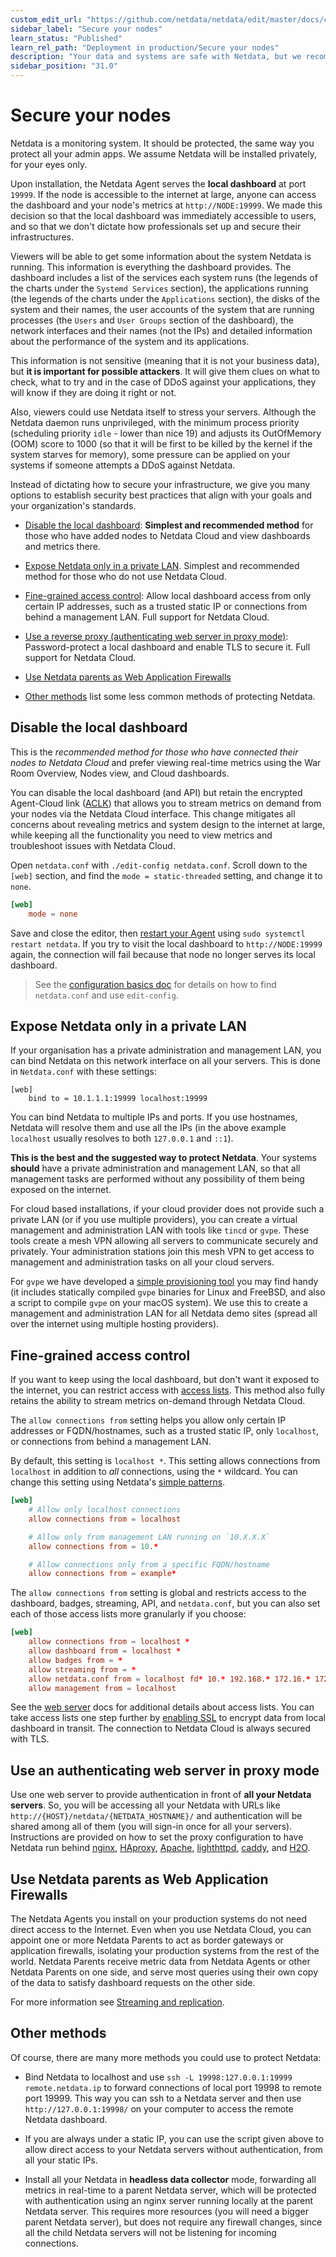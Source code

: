 ```yaml
---
custom_edit_url: "https://github.com/netdata/netdata/edit/master/docs/category-overview-pages/secure-nodes.md"
sidebar_label: "Secure your nodes"
learn_status: "Published"
learn_rel_path: "Deployment in production/Secure your nodes"
description: "Your data and systems are safe with Netdata, but we recommend a few easy ways to improve the security of your infrastructure."
sidebar_position: "31.0"
---
```

# Secure your nodes

Netdata is a monitoring system. It should be protected, the same way you protect all your admin apps. We assume Netdata 
will be installed privately, for your eyes only.

Upon installation, the Netdata Agent serves the **local dashboard** at port `19999`. If the node is accessible to the
internet at large, anyone can access the dashboard and your node's metrics at `http://NODE:19999`. We made this decision
so that the local dashboard was immediately accessible to users, and so that we don't dictate how professionals set up
and secure their infrastructures. 

Viewers will be able to get some information about the system Netdata is running. This information is everything the dashboard 
provides. The dashboard includes a list of the services each system runs (the legends of the charts under the `Systemd Services` 
section),  the applications running (the legends of the charts under the `Applications` section), the disks of the system and 
their names, the user accounts of the system that are running processes (the `Users` and `User Groups` section of the dashboard), 
the network interfaces and their names (not the IPs) and detailed information about the performance of the system and its applications.

This information is not sensitive (meaning that it is not your business data), but **it is important for possible attackers**. 
It will give them clues on what to check, what to try and in the case of DDoS against your applications, they will know if they 
are doing it right or not.

Also, viewers could use Netdata itself to stress your servers. Although the Netdata daemon runs unprivileged, with the minimum 
process priority (scheduling priority `idle` - lower than nice 19) and adjusts its OutOfMemory (OOM) score to 1000 (so that it 
will be first to be killed by the kernel if the system starves for memory), some pressure can be applied on your systems if 
someone attempts a DDoS against Netdata.

Instead of dictating how to secure your infrastructure, we give you many options to establish security best practices
that align with your goals and your organization's standards.

- [Disable the local dashboard](#disable-the-local-dashboard): **Simplest and recommended method** for those who have
  added nodes to Netdata Cloud and view dashboards and metrics there.

- [Expose Netdata only in a private LAN](#expose-netdata-only-in-a-private-lan). Simplest and recommended method for those who do not use Netdata Cloud.

- [Fine-grained access control](#fine-grained-access-control): Allow local dashboard access from
  only certain IP addresses, such as a trusted static IP or connections from behind a management LAN. Full support for Netdata Cloud.

- [Use a reverse proxy (authenticating web server in proxy mode)](#use-an-authenticating-web-server-in-proxy-mode): Password-protect 
  a local dashboard and enable TLS to secure it. Full support for Netdata Cloud.

- [Use Netdata parents as Web Application Firewalls](#use-netdata-parents-as-web-application-firewalls)

- [Other methods](#other-methods) list some less common methods of protecting Netdata.

## Disable the local dashboard

This is the _recommended method for those who have connected their nodes to Netdata Cloud_ and prefer viewing real-time
metrics using the War Room Overview, Nodes view, and Cloud dashboards.

You can disable the local dashboard (and API) but retain the encrypted Agent-Cloud link 
([ACLK](/docs/deployment-in-production/secure-your-nodes/agent-cloud-link-aclk)) that
allows you to stream metrics on demand from your nodes via the Netdata Cloud interface. This change mitigates all
concerns about revealing metrics and system design to the internet at large, while keeping all the functionality you
need to view metrics and troubleshoot issues with Netdata Cloud.

Open `netdata.conf` with `./edit-config netdata.conf`. Scroll down to the `[web]` section, and find the `mode =
static-threaded` setting, and change it to `none`.

```conf
[web]
    mode = none
```

Save and close the editor, then [restart your Agent](/docs/getting-started/manage-and-configure/start-stop-or-restart-the-netdata-agent) 
using `sudo systemctl
restart netdata`. If you try to visit the local dashboard to `http://NODE:19999` again, the connection will fail because
that node no longer serves its local dashboard.

> See the [configuration basics doc](/docs/getting-started/manage-and-configure/configuration) for details on how to find 
`netdata.conf` and use
> `edit-config`.

## Expose Netdata only in a private LAN

If your organisation has a private administration and management LAN, you can bind Netdata on this network interface on all your servers. 
This is done in `Netdata.conf` with these settings:

```
[web]
	bind to = 10.1.1.1:19999 localhost:19999
```

You can bind Netdata to multiple IPs and ports. If you use hostnames, Netdata will resolve them and use all the IPs 
(in the above example `localhost` usually resolves to both `127.0.0.1` and `::1`).

**This is the best and the suggested way to protect Netdata**. Your systems **should** have a private administration and management 
LAN, so that all management tasks are performed without any possibility of them being exposed on the internet.

For cloud based installations, if your cloud provider does not provide such a private LAN (or if you use multiple providers), 
you can create a virtual management and administration LAN with tools like `tincd` or `gvpe`. These tools create a mesh VPN 
allowing all servers to communicate securely and privately. Your administration stations join this mesh VPN to get access to 
management and administration tasks on all your cloud servers.

For `gvpe` we have developed a [simple provisioning tool](https://github.com/netdata/netdata-demo-site/tree/master/gvpe) you 
may find handy (it includes statically compiled `gvpe` binaries for Linux and FreeBSD, and also a script to compile `gvpe` 
on your macOS system). We use this to create a management and administration LAN for all Netdata demo sites (spread all over 
the internet using multiple hosting providers).

## Fine-grained access control

If you want to keep using the local dashboard, but don't want it exposed to the internet, you can restrict access with
[access lists](/docs/deployment-in-production/secure-your-nodes/web-server#access-lists). This method also fully 
retains the ability to stream metrics
on-demand through Netdata Cloud.

The `allow connections from` setting helps you allow only certain IP addresses or FQDN/hostnames, such as a trusted
static IP, only `localhost`, or connections from behind a management LAN. 

By default, this setting is `localhost *`. This setting allows connections from `localhost` in addition to _all_
connections, using the `*` wildcard. You can change this setting using Netdata's [simple
patterns](/docs/improving-netdata---developers/libnetdata/simple-patterns).

```conf
[web]
    # Allow only localhost connections
    allow connections from = localhost

    # Allow only from management LAN running on `10.X.X.X`
    allow connections from = 10.*

    # Allow connections only from a specific FQDN/hostname
    allow connections from = example*
```

The `allow connections from` setting is global and restricts access to the dashboard, badges, streaming, API, and
`netdata.conf`, but you can also set each of those access lists more granularly if you choose:

```conf
[web]
    allow connections from = localhost *
    allow dashboard from = localhost *
    allow badges from = *
    allow streaming from = *
    allow netdata.conf from = localhost fd* 10.* 192.168.* 172.16.* 172.17.* 172.18.* 172.19.* 172.20.* 172.21.* 172.22.* 172.23.* 172.24.* 172.25.* 172.26.* 172.27.* 172.28.* 172.29.* 172.30.* 172.31.*
    allow management from = localhost
```

See the [web server](/docs/deployment-in-production/secure-your-nodes/web-server#access-lists) docs for additional details
about access lists. You can take
access lists one step further by [enabling SSL](/docs/deployment-in-production/secure-your-nodes/web-server#enabling-tls-support) to encrypt data from local
dashboard in transit. The connection to Netdata Cloud is always secured with TLS.

## Use an authenticating web server in proxy mode

Use one web server to provide authentication in front of **all your Netdata servers**. So, you will be accessing all your Netdata with 
URLs like `http://{HOST}/netdata/{NETDATA_HOSTNAME}/` and authentication will be shared among all of them (you will sign-in once for all your servers). 
Instructions are provided on how to set the proxy configuration to have Netdata run behind 
[nginx](/docs/deployment-in-production/secure-your-nodes/reverse-proxies/nginx), 
[HAproxy](/docs/deployment-in-production/secure-your-nodes/reverse-proxies/haproxy), 
[Apache](/docs/deployment-in-production/secure-your-nodes/reverse-proxies/apache), 
[lighthttpd](/docs/deployment-in-production/secure-your-nodes/reverse-proxies/lighttpd-v1.4.x), 
[caddy](/docs/deployment-in-production/secure-your-nodes/reverse-proxies/caddy), and
[H2O](/docs/deployment-in-production/secure-your-nodes/reverse-proxies/h2o).

## Use Netdata parents as Web Application Firewalls

The Netdata Agents you install on your production systems do not need direct access to the Internet. Even when you use 
Netdata Cloud, you can appoint one or more Netdata Parents to act as border gateways or application firewalls, isolating 
your production systems from the rest of the world. Netdata 
Parents receive metric data from Netdata Agents or other Netdata Parents on one side, and serve most queries using their own 
copy of the data to satisfy dashboard requests on the other side.

For more information see [Streaming and replication](/docs/deployment-in-production/streaming-and-replication).

## Other methods

Of course, there are many more methods you could use to protect Netdata:

-   Bind Netdata to localhost and use `ssh -L 19998:127.0.0.1:19999 remote.netdata.ip` to forward connections of local port 19998 to remote port 19999. 
This way you can ssh to a Netdata server and then use `http://127.0.0.1:19998/` on your computer to access the remote Netdata dashboard.

-   If you are always under a static IP, you can use the script given above to allow direct access to your Netdata servers without authentication, 
from all your static IPs.

-   Install all your Netdata in **headless data collector** mode, forwarding all metrics in real-time to a parent
    Netdata server, which will be protected with authentication using an nginx server running locally at the parent
    Netdata server. This requires more resources (you will need a bigger parent Netdata server), but does not require
    any firewall changes, since all the child Netdata servers will not be listening for incoming connections.
